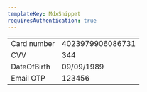 ```yaml
---
templateKey: MdxSnippet
requiresAuthentication: true
---
```


|||
|--- |--- |
|Card number| 4023979906086731|
|CVV| 344|
|DateOfBirth| 09/09/1989|
|Email OTP| 123456|